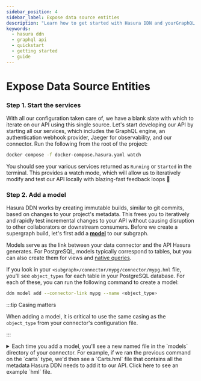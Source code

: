 ```yaml
---
sidebar_position: 4
sidebar_label: Expose data source entities
description: "Learn how to get started with Hasura DDN and yourGraphQL API."
keywords:
  - hasura ddn
  - graphql api
  - quickstart
  - getting started
  - guide
---
```


# Expose Data Source Entities

### Step 1. Start the services

With all our configuration taken care of, we have a blank slate with which to iterate on our API using this single
source. Let's start developing our API by starting all our services, which includes the GraphQL engine, an
authentication webhook provider, Jaeger for observability, and our connector. Run the following from the root of the
project:

```bash
docker compose -f docker-compose.hasura.yaml watch
```

You should see your various services returned as `Running` or `Started` in the terminal. This provides a watch mode,
which will allow us to iteratively modify and test our API locally with blazing-fast feedback loops 🚀

### Step 2. Add a model

Hasura DDN works by creating immutable builds, similar to git commits, based on changes to your project's metadata. This
frees you to iteratively and rapidly test incremental changes to your API without causing disruption to other
collaborators or downstream consumers. Before we create a supergraph build, let's first add a
[**model**](/supergraph-modeling/models.mdx) to our subgraph.

Models serve as the link between your data connector and the API Hasura generates. For PostgreSQL, models typically
correspond to tables, but you can also create them for views and
[native queries](/connectors/postgresql/native-queries/index.mdx).

If you look in your `<subgraph>/connector/mypg/connector/mypg.hml` file, you'll see `object_types` for each table in
your PostgreSQL database. For each of these, you can run the following command to create a model:

```bash
ddn model add --connector-link mypg --name <object_type>
```

:::tip Casing matters

When adding a model, it is critical to use the same casing as the `object_type` from your connector's configuration
file.

:::

<details>
  <summary>
    Each time you add a model, you'll see a new named file in the `models` directory of your connector. For example, if we
    ran the previous command on the `carts` type, we'd then see a `Carts.hml` file that contains all the metadata Hasura DDN
    needs to add it to our API. Click here to see an example `hml` file.
  </summary>

```yaml
# Carts.
---
kind: ObjectType
version: v1
definition:
  name: Carts
  fields:
    - name: createdAt
      type: Timestamptz
    - name: id
      type: Uuid!
    - name: isComplete
      type: Bool!
    - name: isReminderSent
      type: Bool!
    - name: updatedAt
      type: Timestamptz
    - name: userId
      type: Uuid!
  graphql:
    typeName: App_Carts
    inputTypeName: App_CartsInput
  dataConnectorTypeMapping:
    - dataConnectorName: pg_connector
      dataConnectorObjectType: carts
      fieldMapping:
        createdAt:
          column:
            name: created_at
        id:
          column:
            name: id
        isComplete:
          column:
            name: is_complete
        isReminderSent:
          column:
            name: is_reminder_sent
        updatedAt:
          column:
            name: updated_at
        userId:
          column:
            name: user_id

---
kind: TypePermissions
version: v1
definition:
  typeName: Carts
  permissions:
    - role: admin
      output:
        allowedFields:
          - createdAt
          - id
          - isComplete
          - isReminderSent
          - updatedAt
          - userId

---
kind: ObjectBooleanExpressionType
version: v1
definition:
  name: CartsBoolExp
  objectType: Carts
  dataConnectorName: pg_connector
  dataConnectorObjectType: carts
  comparableFields:
    - fieldName: createdAt
      operators:
        enableAll: true
    - fieldName: id
      operators:
        enableAll: true
    - fieldName: isComplete
      operators:
        enableAll: true
    - fieldName: isReminderSent
      operators:
        enableAll: true
    - fieldName: updatedAt
      operators:
        enableAll: true
    - fieldName: userId
      operators:
        enableAll: true
  graphql:
    typeName: App_CartsBoolExp

---
kind: Model
version: v1
definition:
  name: Carts
  objectType: Carts
  source:
    dataConnectorName: pg_connector
    collection: carts
  filterExpressionType: CartsBoolExp
  orderableFields:
    - fieldName: createdAt
      orderByDirections:
        enableAll: true
    - fieldName: id
      orderByDirections:
        enableAll: true
    - fieldName: isComplete
      orderByDirections:
        enableAll: true
    - fieldName: isReminderSent
      orderByDirections:
        enableAll: true
    - fieldName: updatedAt
      orderByDirections:
        enableAll: true
    - fieldName: userId
      orderByDirections:
        enableAll: true
  graphql:
    selectMany:
      queryRootField: app_carts
    selectUniques:
      - queryRootField: app_cartsById
        uniqueIdentifier:
          - id
    orderByExpressionType: App_CartsOrderBy

---
kind: ModelPermissions
version: v1
definition:
  modelName: Carts
  permissions:
    - role: admin
      select:
        filter: null
```

</details>
